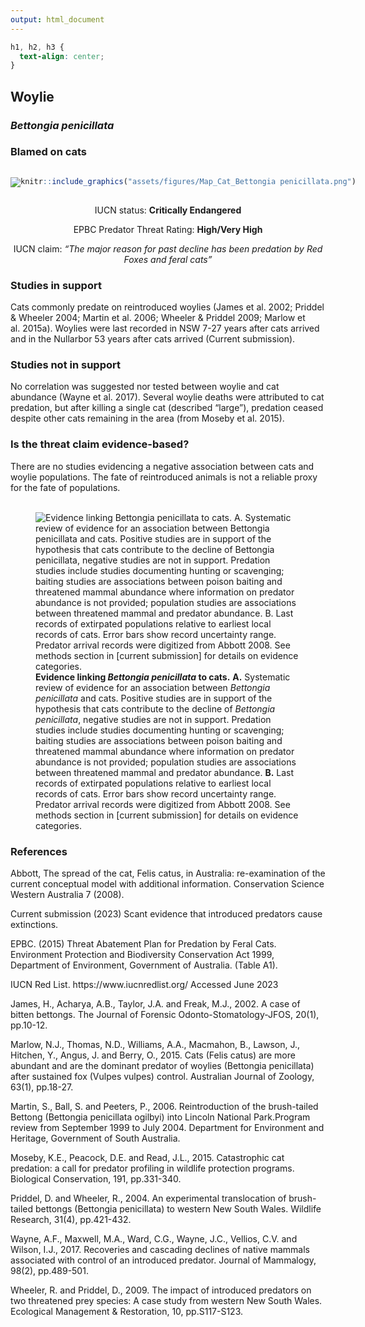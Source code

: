 ```yaml
---
output: html_document
---
```

```css
h1, h2, h3 {
  text-align: center;
}
```

## **Woylie**
### *Bettongia penicillata*
### Blamed on cats

:::: {style="display: flex;"}

[![](assets/photos/Bettongia penicillata.png)](https://www.inaturalist.org/photos/30651085?size=original)

::: {}

:::

::: {}
  ```r
  knitr::include_graphics("assets/figures/Map_Cat_Bettongia penicillata.png")
  ```
:::

::::
<center>
IUCN status: **Critically Endangered**

EPBC Predator Threat Rating: **High/Very High**

IUCN claim: *"The major reason for past decline has been predation by Red Foxes and feral cats"*

</center>

### Studies in support

Cats commonly predate on reintroduced woylies (James et al. 2002; Priddel & Wheeler 2004; Martin et al. 2006; Wheeler & Priddel 2009; Marlow et al. 2015a). Woylies were last recorded in NSW 7-27 years after cats arrived and in the Nullarbor 53 years after cats arrived (Current submission).

### Studies not in support

No correlation was suggested nor tested between woylie and cat abundance (Wayne et al. 2017). Several woylie deaths were attributed to cat predation, but after killing a single cat (described “large”), predation ceased despite other cats remaining in the area (from Moseby et al. 2015).

### Is the threat claim evidence-based?

There are no studies evidencing a negative association between cats and woylie populations. The fate of reintroduced animals is not a reliable proxy for the fate of populations.
<br>
<br>

![**Evidence linking *Bettongia penicillata* to cats.** **A.** Systematic review of evidence for an association between *Bettongia penicillata* and cats. Positive studies are in support of the hypothesis that cats contribute to the decline of *Bettongia penicillata*, negative studies are not in support. Predation studies include studies documenting hunting or scavenging; baiting studies are associations between poison baiting and threatened mammal abundance where information on predator abundance is not provided; population studies are associations between threatened mammal and predator abundance. **B.** Last records of extirpated populations relative to earliest local records of cats. Error bars show record uncertainty range. Predator arrival records were digitized from Abbott 2008. See methods section in [current submission] for details on evidence categories.](assets/figures/Main_Evidence_Cat_Bettongia penicillata.png)

### References

Abbott, The spread of the cat, Felis catus, in Australia: re-examination of the current conceptual model with additional information. Conservation Science Western Australia 7 (2008).

Current submission (2023) Scant evidence that introduced predators cause extinctions.

EPBC. (2015) Threat Abatement Plan for Predation by Feral Cats. Environment Protection and Biodiversity Conservation Act 1999, Department of Environment, Government of Australia. (Table A1).

IUCN Red List. https://www.iucnredlist.org/ Accessed June 2023

James, H., Acharya, A.B., Taylor, J.A. and Freak, M.J., 2002. A case of bitten bettongs. The Journal of Forensic Odonto-Stomatology-JFOS, 20(1), pp.10-12.

Marlow, N.J., Thomas, N.D., Williams, A.A., Macmahon, B., Lawson, J., Hitchen, Y., Angus, J. and Berry, O., 2015. Cats (Felis catus) are more abundant and are the dominant predator of woylies (Bettongia penicillata) after sustained fox (Vulpes vulpes) control. Australian Journal of Zoology, 63(1), pp.18-27.

Martin, S., Ball, S. and Peeters, P., 2006. Reintroduction of the brush-tailed Bettong (Bettongia penicillata ogilbyi) into Lincoln National Park.Program review from September 1999 to July 2004. Department for Environment and Heritage, Government of South Australia.

Moseby, K.E., Peacock, D.E. and Read, J.L., 2015. Catastrophic cat predation: a call for predator profiling in wildlife protection programs. Biological Conservation, 191, pp.331-340.

Priddel, D. and Wheeler, R., 2004. An experimental translocation of brush-tailed bettongs (Bettongia penicillata) to western New South Wales. Wildlife Research, 31(4), pp.421-432.

Wayne, A.F., Maxwell, M.A., Ward, C.G., Wayne, J.C., Vellios, C.V. and Wilson, I.J., 2017. Recoveries and cascading declines of native mammals associated with control of an introduced predator. Journal of Mammalogy, 98(2), pp.489-501.

Wheeler, R. and Priddel, D., 2009. The impact of introduced predators on two threatened prey species: A case study from western New South Wales. Ecological Management & Restoration, 10, pp.S117-S123.

